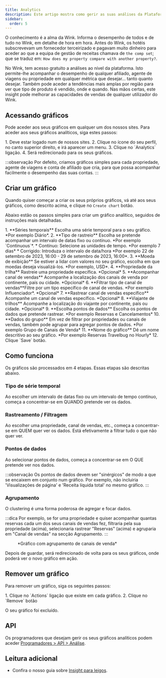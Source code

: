 ```yaml
---
title: Analytics
description: Este artigo mostra como gerir as suas análises da Plataforma Wink.
sidebar:
  order: 5
---
```


O conhecimento é a alma da Wink. Informa o desempenho de todos e de tudo no Wink, em detalhe de hora em hora. Antes do Wink, os hotéis subscrevevam um fornecedor terceirizado e pagavam muito dinheiro para aceder ao que a equipa de gestão de receitas chamava de `the comp set`; que se traduz em: `How does my property compare with another property?`.

No Wink, tem acesso gratuito a análises ao nível da plataforma. Isto permite-lhe acompanhar o desempenho de qualquer afiliado, agente de viagens ou propriedade em qualquer métrica que desejar... tanto quanto desejar. Também pode aceder a tendências mais amplas por região para ver que tipo de produto é vendido, onde e quando. Nas mãos certas, este insight pode melhorar as capacidades de vendas de qualquer utilizador do Wink.

## Acessando gráficos

Pode aceder aos seus gráficos em qualquer um dos nossos sites. Para aceder aos seus gráficos analíticos, siga estes passos:

<Steps>
  1. Deve estar logado num de nossos sites.
  2. Clique no ícone do seu perfil, no canto superior direito, e irá aparecer um menu.
  3. Clique no `Analytics` ligação.
  4. Será redirecionado para os seus gráficos.
</Steps>


:::observação
Por defeito, criamos gráficos simples para cada propriedade, agente de viagens e conta de afiliado que cria, para que possa acompanhar facilmente o desempenho das suas contas.
:::

## Criar um gráfico

Quando quiser começar a criar os seus próprios gráficos, vá até aos seus gráficos, como descrito acima, e clique no `Create chart` botão.

Abaixo estão os passos simples para criar um gráfico analítico, seguidos de instruções mais detalhadas.

<Steps>
  1. **Séries temporais** Escolha uma série temporal para o seu gráfico. *Por exemplo Diário*.
  2. **Tipo de rastreio** Escolha se pretende acompanhar um intervalo de datas fixo ou contínuo. *Por exemplo `Continuous`*.
     * Contínuo: Selecione as unidades de tempo. *Por exemplo 7 dias*
     * Corrigido: Introduza o intervalo de data/hora *Por exemplo 22 de setembro de 2023, 16:00 - 29 de setembro de 2023, 16:00*.
  3. **Moeda de exibição** Se estiver a lidar com valores no seu gráfico, escolha em que moedas deseja visualizá-los. *Por exemplo, USD*.
  4. **Propriedade da trilha** Rastreie uma propriedade específica. *Opcional*
  5. **Acompanhar canal de vendas** Acompanhe a localização dos canais de venda por continente, país ou cidade. *Opcional*
  6. **Filtrar tipo de canal de vendas**Filtre por um tipo específico de canal de vendas. *Por exemplo Influenciador*. *Opcional*
  7. **Rastrear canal de vendas específico** Acompanhe um canal de vendas específico. *Opcional*
  8. **Viajante de trilhos** Acompanhe a localização do viajante por continente, país ou cidade. *Opcional*
  9. **Escolha pontos de dados** Escolha os pontos de dados que pretende rastrear. *Por exemplo Reservas e Cancelamentos*
  10. **Dados do grupo** Em vez de filtrar por propriedades ou canais de vendas, também pode agrupar para agregar pontos de dados. *Por exemplo Grupo de Canais de Venda*
  11. **Nome do gráfico** Dê um nome descritivo ao seu gráfico. *Por exemplo Reservas Travelbug no Hourly*
  12. Clique `Save` botão.
</Steps>


## Como funciona

Os gráficos são processados em 4 etapas. Essas etapas são descritas abaixo.

### Tipo de série temporal

Ao escolher um intervalo de datas fixo ou um intervalo de tempo contínuo, começa a concentrar-se em QUANDO pretende ver os dados.

### Rastreamento / Filtragem

Ao escolher uma propriedade, canal de vendas, etc., começa a concentrar-se em QUEM quer ver os dados. Está efetivamente a filtrar tudo o que não quer ver.

### Pontos de dados

Ao selecionar pontos de dados, começa a concentrar-se em O QUE pretende ver nos dados.

:::observação
Os pontos de dados devem ser "sinérgicos" de modo a que se encaixem em conjunto num gráfico. Por exemplo, não incluiria 'Visualizações de página' e 'Receita líquida total' no mesmo gráfico.
:::

### Agrupamento <Badge text="New" variant="note" />


O clustering é uma forma poderosa de agregar e focar dados.

:::dica
Por exemplo, se for uma propriedade e quiser acompanhar quantas reservas cada um dos seus canais de vendas fez, filtraria pela sua propriedade (acima), selecionaria rastrear "Reservas" (acima) e agruparia em "Canal de vendas" na secção Agrupamento.
:::

<figure>
  <CloudinaryImage width="700" height="219" resize="scale" quality="best" alt="Gráfico analítico" src="academy/analytics" errorImage="noimage_opaque_nyrtl0.png" />

  <figcaption>*Gráfico com agrupamento de canais de venda*</figcaption>
</figure>


Depois de guardar, será redirecionado de volta para os seus gráficos, onde poderá ver o novo gráfico em ação.

## Remover um gráfico

Para remover um gráfico, siga os seguintes passos:

<Steps>
  1. Clique no `Actions` ligação que existe em cada gráfico.
  2. Clique no `Remove` botão
</Steps>


O seu gráfico foi excluído.

## API

Os programadores que desejam gerir os seus gráficos analíticos podem aceder [Programadores > API > Análise](/developers/apis/#analytics-api).

## Leitura adicional

* Confira o nosso guia sobre [Insight para leigos](/guides/insight-for-dummies).

